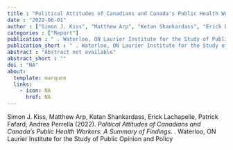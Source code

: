 ```yaml
---
title : "Political Attitudes of Canadians and Canada's Public Health Workers: A Summary of Findings"
date : "2022-06-01"
author : ["Simon J. Kiss", "Matthew Arp", "Ketan Shankardass", "Erick Lachapelle", "Patrick Fafard", "Andrea Perrella"]
categories : ["Report"]
publication : " . Waterloo, ON Laurier Institute for the Study of Public Opinion and Policy"
publication_short : " . Waterloo, ON Laurier Institute for the Study of Public Opinion and Policy"
abstract : "Abstract not available"
abstract_short : ""
doi : "NA"
about:
  template: marquee
  links:
    - icon: NA
      href: NA
---
```



::: {.callout-note title="How to cite this work"}

Simon J. Kiss, Matthew Arp, Ketan Shankardass, Erick Lachapelle, Patrick Fafard, Andrea Perrella (2022). *Political Attitudes of Canadians and Canada's Public Health Workers: A Summary of Findings*.  . Waterloo, ON Laurier Institute for the Study of Public Opinion and Policy

:::

